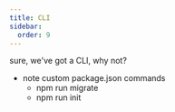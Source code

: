 ```yaml
---
title: CLI
sidebar:
  order: 9
---
```


sure, we've got a CLI, why not?


- note custom package.json commands
  - npm run migrate
  - npm run init